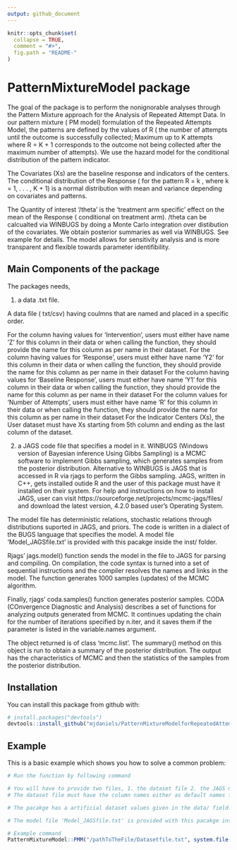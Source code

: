 ```yaml
---
output: github_document
---
```


<!-- README.md is generated from README.Rmd. Please edit that file -->

```r
knitr::opts_chunk$set(
  collapse = TRUE,
  comment = "#>",
  fig.path = "README-"
)
```

# PatternMixtureModel package

The goal of the package is to perform the nonignorable analyses through the Pattern Mixture approach for the Analysis of Repeated Attempt Data. 
In our pattern mixture ( PM model) formulation of the Repeated Attempts Model, the patterns are defined by the values of R ( the number of attempts until the outcome is successfully collected; Maximum up to K attempts where R = K + 1 corresponds to the outcome not being collected after the maximum number of attempts). We use the hazard model for the conditional distribution of the pattern indicator. 

The Covariates (Xs) are the baseline response and indicators of the centers. The conditional distribution of the Response ( for the pattern R = k , where k = 1, . . . , K + 1) is a normal distribution with mean and variance depending on covariates and patterns.


The Quantity of interest '/theta' is the 'treatment arm specific' effect on the mean of the Response ( conditional on treatment arm). /theta can be calcualted via WINBUGS by doing a Monte Carlo integration over distibution of the covariates. We obtain posterior summaries as well via WINBUGS. See example for details. 
The model allows for sensitivity analysis and is more transparent and flexible towards parameter identifibility. 


## Main Components of the package

The packages needs,

1. a data .txt file.

A data file ( txt/csv) having coulmns that are named and placed in a specific order.

For the column having values for 'Intervention’, users must either have name 'Z' for this column in their data or when calling the function, they should provide the name for this column as per name in their dataset.
For the column having values for 'Response’, users must either have name ‘Y2’ for this column in their data or when calling the function, they should provide the name for this column as per name in their dataset
For the column having values for 'Baseline Response’, users must either have name ‘Y1’ for this column in their data or when calling the function, they should provide the name for this column as per name in their dataset
For the column values for 'Number of Attempts’, users must either have name ‘R’ for this column in their data or when calling the function, they should provide the name for this column as per name in their dataset
For the Indicator Centers (Xs), the User dataset must have Xs starting from 5th column and ending as the last column of the dataset.


2.  a JAGS code file that specifies a model in it. WINBUGS (Windows version of Bayesian inference Using Gibbs Sampling) is a MCMC software to implement Gibbs sampling, which generates samples from the posterior distribution. Alternative to WINBUGS is JAGS that is accessed in R via rjags to perform the Gibbs sampling. JAGS, written in C++, gets installed outide R and the user of this package must have it installed on their system. For help and instructions on how to install JAGS, user can visit https://sourceforge.net/projects/mcmc-jags/files/ and download the latest version, 4.2.0 based user's Operating System.

The model file has deterministic relations, stochastic relations through distributions suported in JAGS, and priors. The code is written in a dialect of the BUGS language that specifies the model. A model file 'Model_JAGSfile.txt' is provided with this pacakge inside the inst/ folder.

Rjags' jags.model() function sends the model in the file to JAGS for parsing and compiling. On compilation, the code syntax is turned into a set of sequential instructions and the compiler resolves the names and links in the model. The function generates 1000 samples (updates) of the MCMC algorithm.

Finally, rjags' coda.samples() function generates posterior samples. CODA (COnvergence Diagnostic and Analysis) describes a set of functions for analyzing outputs generated from MCMC. It continues updating the chain for the number of iterations specified by n.iter, and it saves them if the parameter is listed in the variable.names argument. 

The object returned is of class 'mcmc.list'. The summary() method on this object is run to obtain a summary of the posterior distribution. The output has the characteristics of MCMC and then the statistics of the samples from the posterior distribution.

## Installation

You can install this package from github with:

```r
# install.packages("devtools")
devtools::install_github("mjdaniels/PatternMixtureModelforRepeatedAttemptData")
```

## Example

This is a basic example which shows you how to solve a common problem:

```r
# Run the function by following command

# You will have to provide two files, 1. the dataset file 2. the JAGS model file. ( NOTE: if they are not in your present working directory, then provide the full path to the file.)
# The dataset file must have the column names either as default names for each column in the argument or provide the respective names while calling this function.

# The pacakge has a artificial dataset values given in the data/ field. It is a .rda file and can be loaded into a file as write.table(ProjectData, nameOftheFile.txt) and can be used to see the functionality of this pacakge. Alternativetly, you can provide your own dataset file.

# The model file 'Model_JAGSfile.txt' is provided with this pacakge inside the inst/extdata/ folder and will be automatically installed so as to access it when the package gets installed. Without having to download it, you can call it by writing 'system.file("extdata", "Model_JAGSfile.txt", package = "PatternMixtureModel")' in place where 'the JAGS model file' is needed.  Alternativetly, you can provide your own JAGS model file.

# Example command
PatternMixtureModel::PMM("/pathToTheFile/Datasetfile.txt", system.file("extdata", "Model_JAGSfile.txt", package = "PatternMixtureModel"))


```

